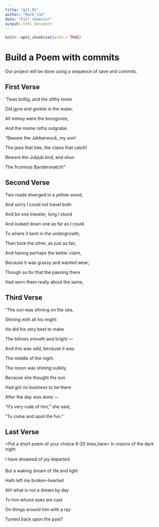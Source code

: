 ---
title: "git_01"
author: "Math_116"
date: "Fall semester"
output: html_document
---

```{r setup, include=FALSE}
knitr::opts_chunk$set(echo = TRUE)
```
# Build a Poem with commits
Our project will be done using a sequence of save and commits.

## First Verse 
<Put the first two verses of Jabberwocky by Lewis Carrol in this section>
’Twas brillig, and the slithy toves 

Did gyre and gimble in the wabe: 

All mimsy were the borogoves, 

And the mome raths outgrabe.

“Beware the Jabberwock, my son! 

The jaws that bite, the claws that catch! 

Beware the Jubjub bird, and shun 

The frumious Bandersnatch!” 

## Second Verse
<Put the first two verses of The Road Not Taken by Robert Frost here>
Two roads diverged in a yellow wood,

And sorry I could not travel both

And be one traveler, long I stood

And looked down one as far as I could

To where it bent in the undergrowth;

Then took the other, as just as fair,

And having perhaps the better claim,

Because it was grassy and wanted wear;

Though as for that the passing there

Had worn them really about the same,

## Third Verse
<Put the first two verses of The Walrus and the Carpenter here>
"The sun was shining on the sea, 

Shining with all his might: 

He did his very best to make 

The billows smooth and bright — 

And this was odd, because it was 

The middle of the night. 

The moon was shining sulkily, 

Because she thought the sun 

Had got no business to be there 

After the day was done — 

"It's very rude of him," she said, 

"To come and spoil the fun."

## Last Verse
<Put a short poem of your choice 8-20 lines,here>
In visions of the dark night 

I have dreamed of joy departed 

But a waking dream of life and light 

Hath left me broken-hearted. 

Ah! what is not a dream by day 

To him whose eyes are cast 

On things around him with a ray 

Turned back upon the past? 